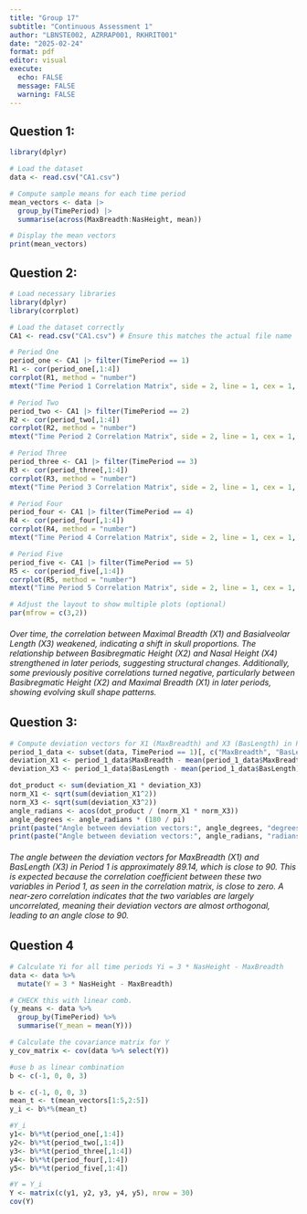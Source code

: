```yaml
---
title: "Group 17"
subtitle: "Continuous Assessment 1"
author: "LBNSTE002, AZRRAP001, RKHRIT001"
date: "2025-02-24"
format: pdf
editor: visual
execute: 
  echo: FALSE
  message: FALSE
  warning: FALSE
---
```


## Question 1:

```r

library(dplyr)

# Load the dataset
data <- read.csv("CA1.csv")

# Compute sample means for each time period
mean_vectors <- data |> 
  group_by(TimePeriod) |> 
  summarise(across(MaxBreadth:NasHeight, mean))

# Display the mean vectors
print(mean_vectors)

```

## Question 2:

```r

# Load necessary libraries
library(dplyr)
library(corrplot)

# Load the dataset correctly
CA1 <- read.csv("CA1.csv") # Ensure this matches the actual file name

# Period One
period_one <- CA1 |> filter(TimePeriod == 1)
R1 <- cor(period_one[,1:4])
corrplot(R1, method = "number")
mtext("Time Period 1 Correlation Matrix", side = 2, line = 1, cex = 1, las = 3)

# Period Two
period_two <- CA1 |> filter(TimePeriod == 2)
R2 <- cor(period_two[,1:4])
corrplot(R2, method = "number")
mtext("Time Period 2 Correlation Matrix", side = 2, line = 1, cex = 1, las = 3)

# Period Three
period_three <- CA1 |> filter(TimePeriod == 3)
R3 <- cor(period_three[,1:4])
corrplot(R3, method = "number")
mtext("Time Period 3 Correlation Matrix", side = 2, line = 1, cex = 1, las = 3)

# Period Four
period_four <- CA1 |> filter(TimePeriod == 4)
R4 <- cor(period_four[,1:4])
corrplot(R4, method = "number")
mtext("Time Period 4 Correlation Matrix", side = 2, line = 1, cex = 1, las = 3)

# Period Five
period_five <- CA1 |> filter(TimePeriod == 5)
R5 <- cor(period_five[,1:4])
corrplot(R5, method = "number")
mtext("Time Period 5 Correlation Matrix", side = 2, line = 1, cex = 1, las = 3)

# Adjust the layout to show multiple plots (optional)
par(mfrow = c(3,2))

```

###### Over time, the correlation between Maximal Breadth (X1) and Basialveolar Length (X3) weakened, indicating a shift in skull proportions. The relationship between Basibregmatic Height (X2) and Nasal Height (X4) strengthened in later periods, suggesting structural changes. Additionally, some previously positive correlations turned negative, particularly between Basibregmatic Height (X2) and Maximal Breadth (X1) in later periods, showing evolving skull shape patterns.

## Question 3:

```r
# Compute deviation vectors for X1 (MaxBreadth) and X3 (BasLength) in Period 1
period_1_data <- subset(data, TimePeriod == 1)[, c("MaxBreadth", "BasLength")]
deviation_X1 <- period_1_data$MaxBreadth - mean(period_1_data$MaxBreadth)
deviation_X3 <- period_1_data$BasLength - mean(period_1_data$BasLength)

dot_product <- sum(deviation_X1 * deviation_X3)
norm_X1 <- sqrt(sum(deviation_X1^2))
norm_X3 <- sqrt(sum(deviation_X3^2))
angle_radians <- acos(dot_product / (norm_X1 * norm_X3))
angle_degrees <- angle_radians * (180 / pi)
print(paste("Angle between deviation vectors:", angle_degrees, "degrees"))
print(paste("Angle between deviation vectors:", angle_radians, "radians"))
```

###### The angle between the deviation vectors for MaxBreadth (X1) and BasLength (X3) in Period 1 is approximately 89.14, which is close to 90. This is expected because the correlation coefficient between these two variables in Period 1, as seen in the correlation matrix, is close to zero. A near-zero correlation indicates that the two variables are largely uncorrelated, meaning their deviation vectors are almost orthogonal, leading to an angle close to 90.

## Question 4

```r
# Calculate Yi for all time periods Yi = 3 * NasHeight - MaxBreadth
data <- data %>%
  mutate(Y = 3 * NasHeight - MaxBreadth)

# CHECK this with linear comb.
(y_means <- data %>%
  group_by(TimePeriod) %>%
  summarise(Y_mean = mean(Y)))

# Calculate the covariance matrix for Y
y_cov_matrix <- cov(data %>% select(Y))

#use b as linear combination 
b <- c(-1, 0, 0, 3) 

b <- c(-1, 0, 0, 3)
mean_t <- t(mean_vectors[1:5,2:5])
y_i <- b%*%(mean_t)

#Y_i
y1<- b%*%t(period_one[,1:4])
y2<- b%*%t(period_two[,1:4])
y3<- b%*%t(period_three[,1:4])
y4<- b%*%t(period_four[,1:4])
y5<- b%*%t(period_five[,1:4])

#Y = Y_i
Y <- matrix(c(y1, y2, y3, y4, y5), nrow = 30)
cov(Y)
```
